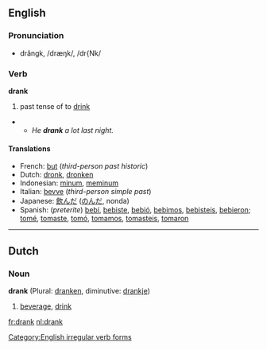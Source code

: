 ==English==
===Pronunciation===
*drăngk, /dræŋk/, /dr{Nk/

===Verb===
'''drank'''

# past tense of to [[drink]]
**''He '''drank''' a lot last night.''

====Translations====
*French: [[but#French|but]] (''third-person past historic'')
*Dutch: [[dronk]], [[dronken]]
*Indonesian: [[minum]], [[minum|meminum]]
*Italian: [[bevve]] (''third-person simple past'')
*Japanese: [[飲んだ]] ([[のんだ]], nonda)
*Spanish: (''preterite'') [[bebí]], [[bebiste]], [[bebió]], [[bebimos]], [[bebisteis]], [[bebieron]]; [[tomé]], [[tomaste]], [[tomó]], [[tomamos]], [[tomasteis]], [[tomaron]]

[[Category:English irregular verb forms]]

----

==Dutch==
===Noun===
'''drank''' {{m}} (Plural: [[dranken]], diminutive: [[drankje]])

# [[beverage]], [[drink]]

[[fr:drank]]
[[nl:drank]]